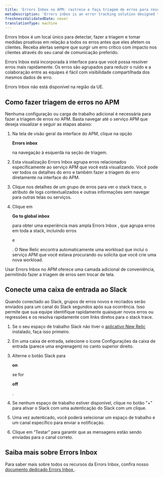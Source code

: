 ```yaml
---
title: 'Errors Inbox no APM: rastreie e faça triagem de erros para resolução mais rápida'
metaDescription: 'Errors inbox is an error tracking solution designed to put you in the driver’s seat when it comes to detecting, triaging, and resolving errors across your full application stack.'
freshnessValidatedDate: never
translationType: machine
---
```


Errors Inbox é um local único para detectar, fazer a triagem e tomar medidas proativas em relação a todos os erros antes que eles afetem os clientes. Receba alertas sempre que surgir um erro crítico com impacto nos clientes através do seu canal de comunicação preferido.

Errors Inbox está incorporada à <InlinePopover type="apm"/>interface para que você possa resolver erros mais rapidamente. Os erros são agrupados para reduzir o ruído e a colaboração entre as equipes é fácil com visibilidade compartilhada dos mesmos dados de erro.

<Callout variant="important">
  Errors Inbox não está disponível na região da UE.
</Callout>

## Como fazer triagem de erros no APM

Nenhuma configuração ou carga de trabalho adicional é necessária para fazer a triagem de erros no APM. Basta navegar até o serviço APM que deseja visualizar e seguir as etapas abaixo:

1. Na tela de visão geral da interface do APM, clique na opção

   <DNT>**Errors inbox**</DNT>

   na navegação à esquerda na seção de triagem.

2. Esta visualização Errors Inbox agrupa erros relacionados especificamente ao serviço APM que você está visualizando. Você pode ver todos os detalhes do erro e também fazer a triagem do erro diretamente na interface do APM.

3. Clique nos detalhes de um grupo de erros para ver o stack trace, o atributo de logs contextualizados e outras informações sem navegar para outras telas ou serviços.

4. Clique em

   <DNT>**Go to global inbox**</DNT>

   para obter uma experiência mais ampla Errors Inbox , que agrupa erros em toda a stack, incluindo erros

   <InlinePopover type="browser"/>

   e

   <InlinePopover type="mobile"/>

   . O New Relic encontra automaticamente uma workload que inclui o serviço APM que você estava procurando ou solicita que você crie uma nova workload.

Usar Errors Inbox no APM oferece uma camada adicional de conveniência, permitindo fazer a triagem de erros sem trocar de tela.

## Conecte uma caixa de entrada ao Slack

Quando conectado ao Slack, grupos de erros novos e recriados serão enviados para um canal do Slack segundos após sua ocorrência. Isso permite que sua equipe identifique rapidamente quaisquer novos erros ou regressões e os resolva rapidamente com links diretos para o stack trace.

1. Se o seu espaço de trabalho Slack não tiver o [aplicativo New Relic](https://newrelic.slack.com/apps/AP92KQJS3-new-relic?tab=more_info) instalado, faça isso primeiro.

2. Em uma caixa de entrada, selecione o ícone Configurações da caixa de entrada (parece uma engrenagem) no canto superior direito.

3. Alterne o botão Slack para

   <DNT>**on**</DNT>

   se for

   <DNT>**off**</DNT>

   .

4. Se nenhum espaço de trabalho estiver disponível, clique no botão "+" para ativar o Slack com uma autenticação do Slack com um clique.

5. Uma vez autenticado, você poderá selecionar um espaço de trabalho e um canal específico para enviar a notificação.

6. Clique em “Testar” para garantir que as mensagens estão sendo enviadas para o canal correto.

## Saiba mais sobre Errors Inbox

Para saber mais sobre todos os recursos da Errors Inbox, confira nosso [documento dedicado Errors Inbox ](/docs/errors-inbox/errors-inbox).